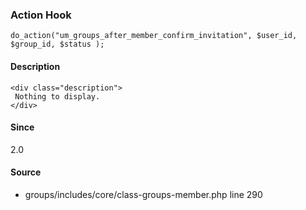 
<UMBreadCrumb type="action"/>

### Action Hook    
    
```
do_action("um_groups_after_member_confirm_invitation", $user_id, $group_id, $status );
```

#### Description
    <div class="description">
     Nothing to display.
    </div>

#### Since
<div class="description">
2.0
</div>

#### Source
  - <Link href="https://github.com/ultimatemember/groups/tree/2.3.0/includes/core/class--member.php#L290">groups/includes/core/class-groups-member.php</Link> <Link href="https://github.com/ultimatemember/groups/tree/2.3.0/includes/core/class--member.php#L290">line 290</Link>

